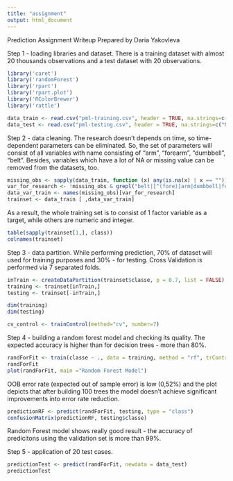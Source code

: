 ---
title: "assignment"
output: html_document
---
Prediction Assignment Writeup
Prepared by Daria Yakovleva

Step 1 - loading libraries and dataset. There is a training dataset with almost 20 thousands observations and a test dataset with 20 observations.  
```{r loading}
library('caret')
library('randomForest')
library('rpart')
library('rpart.plot')
library('RColorBrewer')
library('rattle')

data_train <- read.csv("pml-training.csv", header = TRUE, na.strings=c("NA","#DIV/0!",""))
data_test <- read.csv("pml-testing.csv", header = TRUE, na.strings=c("NA","#DIV/0!",""))
```

Step 2 - data cleaning. The research doesn't depends on time, so time-dependent parameters can be eliminated. So, the set of parameters will consist of all variables with name consisting of "arm", "forearm", "dumbbell", "belt".  Besides, variables which have a lot of NA or missing value can be removed from the datasets, too. 
```{r cleaning}
missing_obs <- sapply(data_train, function (x) any(is.na(x) | x == ""))
var_for_research <- !missing_obs & grepl("belt|[^(fore)]arm|dumbbell|forearm|classe", names(missing_obs))
data_var_train <- names(missing_obs)[var_for_research]
trainset <- data_train [ ,data_var_train]
```

As a result, the whole training set is to consist of 1 factor variable as a target, while others are numeric and integer. 
```{r cleaningchecking}
table(sapply(trainset[1,], class))
colnames(trainset)
```
Step 3 - data partition. While performing prediction, 70% of dataset will used for training purposes and 30% - for testing. Cross Validation is performed via 7 separated folds. 
```{r paritioning}
inTrain <- createDataPartition(trainset$classe, p = 0.7, list = FALSE)
training <- trainset[inTrain,]
testing <- trainset[-inTrain,]

dim(training)
dim(testing)

cv_control <- trainControl(method="cv", number=7)
```

Step 4 - building a random forest model and checking its quality. The expected accuracy is higher than for decision trees - more than 80%.

```{r randomforest}
randForFit <- train(classe ~ ., data = training, method = "rf", trControl = cv_control)
randForFit
plot(randForFit, main ="Random Forest Model")
```
OOB error rate (expected out of sample error) is low  (0,52%) and the plot depicts that after building 100 trees the model doesn't achieve significant improvements into error rate reduction. 

```{r randomforestres}
predictionRF <- predict(randForFit, testing, type = "class")
confusionMatrix(predictionRF, testing$classe)
```
Random Forest model shows really good result - the accuracy of predicitons using the validation set is more than 99%. 

Step 5 - application of 20 test cases. 

```{r testing}
predictionTest <- predict(randForFit, newdata = data_test)
predictionTest
```
